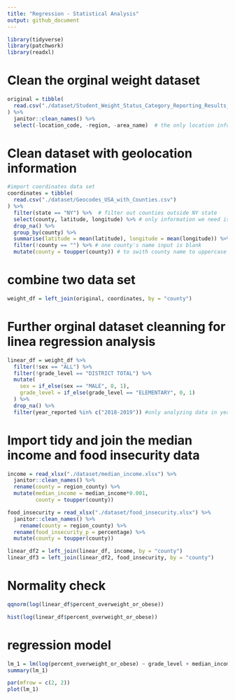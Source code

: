 ```yaml
---
title: "Regression - Statistical Analysis"
output: github_document
---
```


```r
library(tidyverse)
library(patchwork)
library(readxl)
```

# Clean the orginal weight dataset
```r
original = tibble(
  read.csv("./dataset/Student_Weight_Status_Category_Reporting_Results__Beginning_2010.csv")
) %>%
  janitor::clean_names() %>%
  select(-location_code, -region, -area_name)  # the only location information we need is county name
```

# Clean dataset with geolocation information
```r
#import coordinates data set 
coordinates = tibble(
  read.csv("./dataset/Geocodes_USA_with_Counties.csv")
) %>%
  filter(state == "NY") %>%  # filter out counties outside NY state
  select(county, latitude, longitude) %>% # only information we need is county name and geolocation
  drop_na() %>%
  group_by(county) %>%
  summarise(latitude = mean(latitude), longitude = mean(longitude)) %>% #different location in each county variaed slightly, so we take the mean of each county's geolocation
  filter(!county == "") %>% # one county's name input is blank
  mutate(county = toupper(county)) # to swith county name to uppercase
```

# combine two data set
```r
weight_df = left_join(original, coordinates, by = "county")
```

# Further orginal dataset cleanning for linea regression analysis
```r
linear_df = weight_df %>%
  filter(!sex == "ALL") %>%
  filter(!grade_level == "DISTRICT TOTAL") %>%
  mutate(
    sex = if_else(sex == "MALE", 0, 1),
    grade_level = if_else(grade_level == "ELEMENTARY", 0, 1)
  ) %>%
  drop_na() %>%
  filter(year_reported %in% c("2018-2019")) #only analyzing data in year 2018-2019
```

# Import tidy and join the median income and food insecurity data
```r
income = read_xlsx("./dataset/median_income.xlsx") %>%
  janitor::clean_names() %>%
  rename(county = region_county) %>%
  mutate(median_income = median_income*0.001,
         county = toupper(county))

food_insecurity = read_xlsx("./dataset/food_insecurity.xlsx") %>%
  janitor::clean_names() %>%
    rename(county = region_county) %>%
  rename(food_insecurity_p = percentage) %>%
  mutate(county = toupper(county))

linear_df2 = left_join(linear_df, income, by = "county")
linear_df3 = left_join(linear_df2, food_insecurity, by = "county")
```
# Normality check
```r
qqnorm(log(linear_df$percent_overweight_or_obese))

hist(log(linear_df$percent_overweight_or_obese))
```

# regression model
```r
lm_1 = lm(log(percent_overweight_or_obese) ~ grade_level + median_income + food_insecurity_p, data = linear_df3)
summary(lm_1)

par(mfrow = c(2, 2))
plot(lm_1)
```